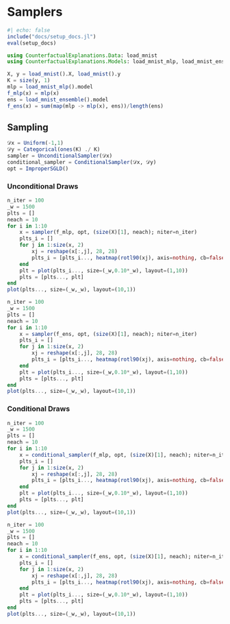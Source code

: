 # Samplers

```julia
#| echo: false
include("docs/setup_docs.jl")
eval(setup_docs)
```


```julia
using CounterfactualExplanations.Data: load_mnist
using CounterfactualExplanations.Models: load_mnist_mlp, load_mnist_ensemble
```


```julia
X, y = load_mnist().X, load_mnist().y
K = size(y, 1)
mlp = load_mnist_mlp().model
f_mlp(x) = mlp(x)
ens = load_mnist_ensemble().model
f_ens(x) = sum(map(mlp -> mlp(x), ens))/length(ens)
```

## Sampling

```julia
𝒟x = Uniform(-1,1)
𝒟y = Categorical(ones(K) ./ K)
sampler = UnconditionalSampler(𝒟x)
conditional_sampler = ConditionalSampler(𝒟x, 𝒟y)
opt = ImproperSGLD()
```

### Unconditional Draws

```julia
n_iter = 100
_w = 1500
plts = []
neach = 10
for i in 1:10
    x = sampler(f_mlp, opt, (size(X)[1], neach); niter=n_iter)
    plts_i = []
    for j in 1:size(x, 2)
        xj = reshape(x[:,j], 28, 28)
        plts_i = [plts_i..., heatmap(rotl90(xj), axis=nothing, cb=false)]
    end
    plt = plot(plts_i..., size=(_w,0.10*_w), layout=(1,10))
    plts = [plts..., plt]
end
plot(plts..., size=(_w,_w), layout=(10,1))
```

```julia
n_iter = 100
_w = 1500
plts = []
neach = 10
for i in 1:10
    x = sampler(f_ens, opt, (size(X)[1], neach); niter=n_iter)
    plts_i = []
    for j in 1:size(x, 2)
        xj = reshape(x[:,j], 28, 28)
        plts_i = [plts_i..., heatmap(rotl90(xj), axis=nothing, cb=false)]
    end
    plt = plot(plts_i..., size=(_w,0.10*_w), layout=(1,10))
    plts = [plts..., plt]
end
plot(plts..., size=(_w,_w), layout=(10,1))
```

### Conditional Draws

```julia
n_iter = 100
_w = 1500
plts = []
neach = 10
for i in 1:10
    x = conditional_sampler(f_mlp, opt, (size(X)[1], neach); niter=n_iter, y=i)
    plts_i = []
    for j in 1:size(x, 2)
        xj = reshape(x[:,j], 28, 28)
        plts_i = [plts_i..., heatmap(rotl90(xj), axis=nothing, cb=false)]
    end
    plt = plot(plts_i..., size=(_w,0.10*_w), layout=(1,10))
    plts = [plts..., plt]
end
plot(plts..., size=(_w,_w), layout=(10,1))
```

```julia
n_iter = 100
_w = 1500
plts = []
neach = 10
for i in 1:10
    x = conditional_sampler(f_ens, opt, (size(X)[1], neach); niter=n_iter, y=i)
    plts_i = []
    for j in 1:size(x, 2)
        xj = reshape(x[:,j], 28, 28)
        plts_i = [plts_i..., heatmap(rotl90(xj), axis=nothing, cb=false)]
    end
    plt = plot(plts_i..., size=(_w,0.10*_w), layout=(1,10))
    plts = [plts..., plt]
end
plot(plts..., size=(_w,_w), layout=(10,1))
```